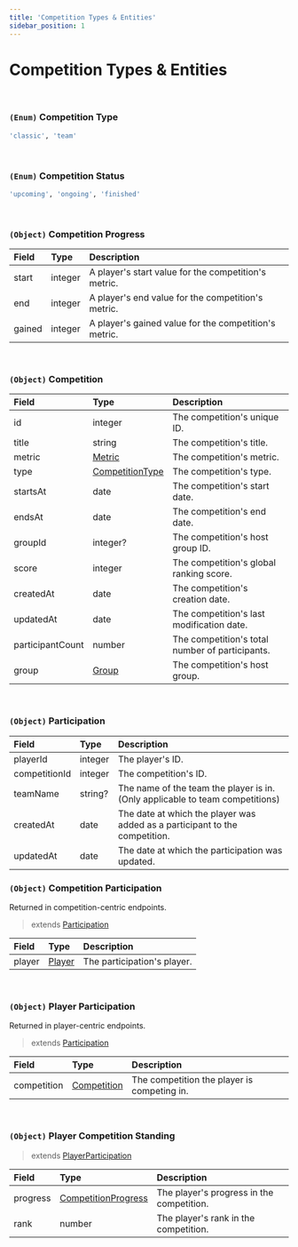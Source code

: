 ```yaml
---
title: 'Competition Types & Entities'
sidebar_position: 1
---
```


# Competition Types & Entities

<br />

### `(Enum)` Competition Type

```bash
'classic', 'team'
```

<br />

### `(Enum)` Competition Status

```bash
'upcoming', 'ongoing', 'finished'
```

<br />

### `(Object)` Competition Progress

| Field  | Type    | Description                                           |
| :----- | :------ | :---------------------------------------------------- |
| start  | integer | A player's start value for the competition's metric.  |
| end    | integer | A player's end value for the competition's metric.    |
| gained | integer | A player's gained value for the competition's metric. |

<br />

### `(Object)` Competition

| Field            | Type                                                                                         | Description                                     |
| :--------------- | :------------------------------------------------------------------------------------------- | :---------------------------------------------- |
| id               | integer                                                                                      | The competition's unique ID.                    |
| title            | string                                                                                       | The competition's title.                        |
| metric           | [Metric](/docs/global-type-definitions#enum-metric)                                          | The competition's metric.                       |
| type             | [CompetitionType](/docs/competitions-api/competition-type-definitions#enum-competition-type) | The competition's type.                         |
| startsAt         | date                                                                                         | The competition's start date.                   |
| endsAt           | date                                                                                         | The competition's end date.                     |
| groupId          | integer?                                                                                     | The competition's host group ID.                |
| score            | integer                                                                                      | The competition's global ranking score.         |
| createdAt        | date                                                                                         | The competition's creation date.                |
| updatedAt        | date                                                                                         | The competition's last modification date.       |
| participantCount | number                                                                                       | The competition's total number of participants. |
| group            | [Group](/docs/groups-api/group-type-definitions#object-group)                                | The competition's host group.                   |

<br />

### `(Object)` Participation

| Field         | Type    | Description                                                                   |
| :------------ | :------ | :---------------------------------------------------------------------------- |
| playerId      | integer | The player's ID.                                                              |
| competitionId | integer | The competition's ID.                                                         |
| teamName      | string? | The name of the team the player is in. (Only applicable to team competitions) |
| createdAt     | date    | The date at which the player was added as a participant to the competition.   |
| updatedAt     | date    | The date at which the participation was updated.                              |

### `(Object)` Competition Participation

Returned in competition-centric endpoints.

> extends [Participation](/docs/competitions-api/competition-type-definitions#object-participation)

| Field  | Type                                                              | Description                 |
| :----- | :---------------------------------------------------------------- | :-------------------------- |
| player | [Player](/docs/players-api/player-type-definitions#object-player) | The participation's player. |

<br />

### `(Object)` Player Participation

Returned in player-centric endpoints.

> extends [Participation](/docs/competitions-api/competition-type-definitions#object-participation)

| Field       | Type                                                                                  | Description                                 |
| :---------- | :------------------------------------------------------------------------------------ | :------------------------------------------ |
| competition | [Competition](/docs/competitions-api/competition-type-definitions#object-competition) | The competition the player is competing in. |

<br />

### `(Object)` Player Competition Standing

> extends [PlayerParticipation](/docs/competitions-api/competition-type-definitions#object-player-participation)

| Field    | Type                                                                                                          | Description                               |
| :------- | :------------------------------------------------------------------------------------------------------------ | :---------------------------------------- |
| progress | [CompetitionProgress](/docs/competitions-api/competition-type-definitions#object-competition-player-progress) | The player's progress in the competition. |
| rank     | number                                                                                                        | The player's rank in the competition.     |
